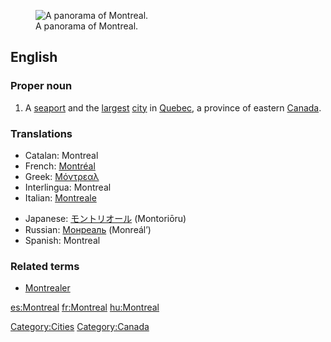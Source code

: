 {{see|Montréal}}
[[Image:Montreal Twilight Panorama 2006.jpg|thumb|right|A panorama of Montreal.]]
==English==

===Proper noun===
{{en-proper noun}}

# A [[seaport]] and the [[largest]] [[city]] in [[Quebec]], a province of eastern [[Canada]].

===Translations===
{{top}}
*Catalan: Montreal
*French: [[Montréal]] {{m}}
*Greek: [[Μόντρεαλ]]
*Interlingua: Montreal
*Italian: [[Montreale]] {{f}}
{{mid}}
*Japanese: [[モントリオール]] (Montoriōru)
*Russian: [[Монреаль]] (Monreál’) {{m}}
*Spanish: Montreal {{m}}
{{bottom}}

===Related terms===
*[[Montrealer]]

[[Category:Cities]]
[[Category:Canada]]

[[es:Montreal]]
[[fr:Montreal]]
[[hu:Montreal]]